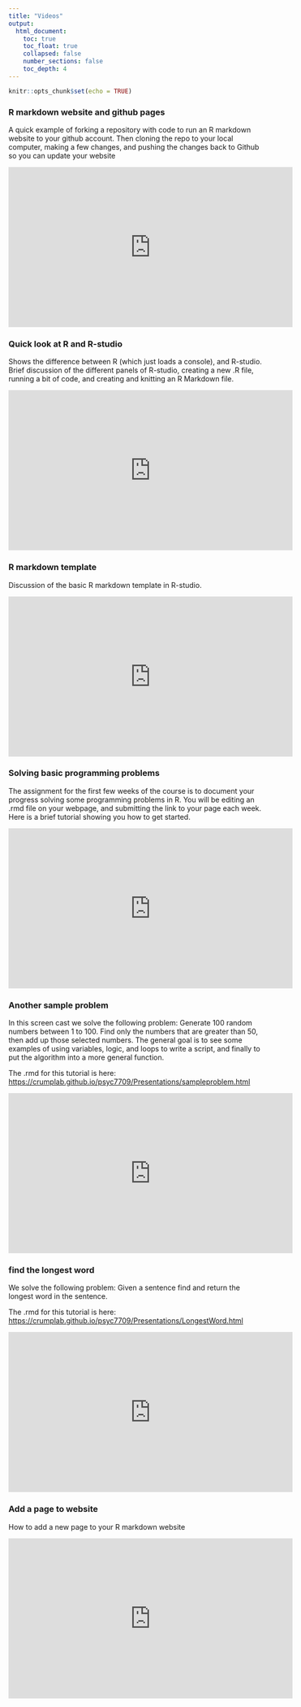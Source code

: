 ```yaml
---
title: "Videos"
output: 
  html_document:
    toc: true
    toc_float: true
    collapsed: false
    number_sections: false
    toc_depth: 4
---
```


```r
knitr::opts_chunk$set(echo = TRUE)
```

### R markdown website and github pages

A quick example of forking a repository with code to run an R markdown website to your github account. Then cloning the repo to your local computer, making a few changes, and pushing the changes back to Github so you can update your website

<iframe width="560" height="315" src="https://www.youtube.com/embed/nc7XhQrasCM" frameborder="0" allow="accelerometer; autoplay; encrypted-media; gyroscope; picture-in-picture" allowfullscreen></iframe>

### Quick look at R and R-studio

Shows the difference between R (which just loads a console), and R-studio. Brief discussion of the different panels of R-studio, creating a new .R file, running a bit of code, and creating and knitting an R Markdown file.

<iframe width="560" height="315" src="https://www.youtube.com/embed/HTJ-bTD70oE" frameborder="0" allow="accelerometer; autoplay; encrypted-media; gyroscope; picture-in-picture" allowfullscreen></iframe>

### R markdown template

Discussion of the basic R markdown template in R-studio.

<iframe width="560" height="315" src="https://www.youtube.com/embed/PyEkQo9URi8" frameborder="0" allow="accelerometer; autoplay; encrypted-media; gyroscope; picture-in-picture" allowfullscreen></iframe>


### Solving basic programming problems

The assignment for the first few weeks of the course is to document your progress solving some programming problems in R. You will be editing an .rmd file on your webpage, and submitting the link to your page each week. Here is a brief tutorial showing you how to get started.

<iframe width="560" height="315" src="https://www.youtube.com/embed/25uuRq-4oFM" frameborder="0" allow="accelerometer; autoplay; encrypted-media; gyroscope; picture-in-picture" allowfullscreen></iframe>

### Another sample problem

In this screen cast we solve the following problem: Generate 100 random numbers between 1 to 100. Find only the numbers that are greater than 50, then add up those selected numbers. The general goal is to see some examples of using variables, logic, and loops to write a script, and finally to put the algorithm into a more general function.

The .rmd for this tutorial is here: [https://crumplab.github.io/psyc7709/Presentations/sampleproblem.html](https://crumplab.github.io/psyc7709/Presentations/sampleproblem.html)

<iframe width="560" height="315" src="https://www.youtube.com/embed/RhVZy1vw2iQ" frameborder="0" allow="accelerometer; autoplay; encrypted-media; gyroscope; picture-in-picture" allowfullscreen></iframe>

### find the longest word

We solve the following problem: Given a sentence find and return the longest word in the sentence. 

The .rmd for this tutorial is here: [https://crumplab.github.io/psyc7709/Presentations/LongestWord.html](https://crumplab.github.io/psyc7709/Presentations/LongestWord.html)

<iframe width="560" height="315" src="https://www.youtube.com/embed/qNJNQH1nAlg" frameborder="0" allow="accelerometer; autoplay; encrypted-media; gyroscope; picture-in-picture" allowfullscreen></iframe>

### Add a page to website

How to add a new page to your R markdown website

<iframe width="560" height="315" src="https://www.youtube.com/embed/gHVXQMtegzg" frameborder="0" allow="accelerometer; autoplay; encrypted-media; gyroscope; picture-in-picture" allowfullscreen></iframe>




